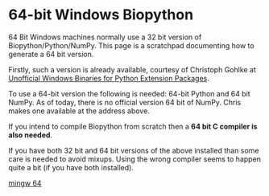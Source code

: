 =64-bit Windows Biopython=

64 Bit Windows machines normally use a 32 bit version of Biopython/Python/NumPy. This page is a scratchpad documenting how to generate a 64 bit version.

Firstly, such a version is already available, courtesy of Christoph Gohlke at [http://www.lfd.uci.edu/~gohlke/pythonlibs/ Unofficial Windows Binaries for Python Extension Packages].

To use a 64-bit version the following is needed: 64-bit Python and 64 bit NumPy. As of today, there is no official version 64 bit of NumPy. Chris makes one available at the address above.

If you intend to compile Biopython from scratch then a '''64 bit C compiler is also needed'''.

If you have both 32 bit and 64 bit versions of the above installed than some care is needed to avoid mixups. Using the wrong compiler seems to happen quite a bit (if you have both installed).


[http://sourceforge.net/projects/mingw-w64/files/Toolchains%20targetting%20Win64/Personal%20Builds/sezero_20101003/ mingw 64]